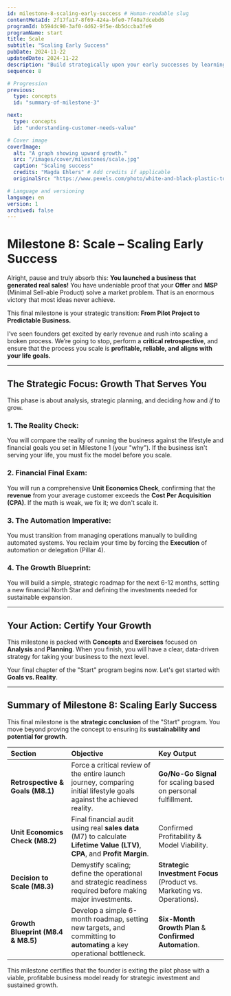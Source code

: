 ```yaml
---
id: milestone-8-scaling-early-success # Human-readable slug
contentMetaId: 2f17fa17-8f69-424a-bfe0-7f40a7dcebd6
programId: b594dc90-3af0-4d62-9f5e-4b5dccba3fe9
programName: start
title: Scale
subtitle: "Scaling Early Success"
pubDate: 2024-11-22
updatedDate: 2024-11-22
description: "Build strategically upon your early successes by learning how to effectively scale your core systems, optimize key processes, and expand your customer acquisition efforts for sustainable growth."
sequence: 8

# Progression
previous:
  type: concepts
  id: "summary-of-milestone-3" 

next:
  type: concepts
  id: "understanding-customer-needs-value"

# Cover image
coverImage:
  alt: "A graph showing upward growth."
  src: "/images/cover/milestones/scale.jpg"
  caption: "Scaling success"
  credits: "Magda Ehlers" # Add credits if applicable
  originalSrc: "https://www.pexels.com/photo/white-and-black-plastic-toy-decor-1329317/" # Add original source if applicable

# Language and versioning
language: en
version: 1
archived: false
---
```


# Milestone 8: Scale – Scaling Early Success

Alright, pause and truly absorb this: **You launched a business that generated real sales!** You have undeniable proof that your **Offer** and **MSP** (Minimal Sell-able Product) solve a market problem. That is an enormous victory that most ideas never achieve.

This final milestone is your strategic transition: **From Pilot Project to Predictable Business.**

I’ve seen founders get excited by early revenue and rush into scaling a broken process. We’re going to stop, perform a **critical retrospective**, and ensure that the process you scale is **profitable, reliable, and aligns with your life goals.**

---

## The Strategic Focus: Growth That Serves You

This phase is about analysis, strategic planning, and deciding *how* and *if* to grow.

### 1. **The Reality Check:**

You will compare the reality of running the business against the lifestyle and financial goals you set in Milestone 1 (your "why"). If the business isn't serving your life, you must fix the model before you scale.

### 2. **Financial Final Exam:**

You will run a comprehensive **Unit Economics Check**, confirming that the **revenue** from your average customer exceeds the **Cost Per Acquisition (CPA)**. If the math is weak, we fix it; we don't scale it.

### 3. **The Automation Imperative:**

You must transition from managing operations manually to building automated systems. You reclaim your time by forcing the **Execution** of automation or delegation (Pillar 4).

### 4. **The Growth Blueprint:**

You will build a simple, strategic roadmap for the next 6-12 months, setting a new financial North Star and defining the investments needed for sustainable expansion.

---

## Your Action: Certify Your Growth

This milestone is packed with **Concepts** and **Exercises** focused on **Analysis** and **Planning**. When you finish, you will have a clear, data-driven strategy for taking your business to the next level.

Your final chapter of the "Start" program begins now. Let's get started with **Goals vs. Reality**.

---

## Summary of Milestone 8: Scaling Early Success

This final milestone is the **strategic conclusion** of the "Start" program. You move beyond proving the concept to ensuring its **sustainability and potential for growth**.

| Section | Objective | Key Output |
| :--- | :--- | :--- |
| **Retrospective & Goals (M8.1)** | Force a critical review of the entire launch journey, comparing initial lifestyle goals against the achieved reality. | **Go/No-Go Signal** for scaling based on personal fulfillment. |
| **Unit Economics Check (M8.2)** | Final financial audit using real **sales data** (M7) to calculate **Lifetime Value (LTV)**, **CPA**, and **Profit Margin**. | Confirmed Profitability & Model Viability. |
| **Decision to Scale (M8.3)** | Demystify scaling; define the operational and strategic readiness required before making major investments. | **Strategic Investment Focus** (Product vs. Marketing vs. Operations). |
| **Growth Blueprint (M8.4 & M8.5)** | Develop a simple 6-month roadmap, setting new targets, and committing to **automating** a key operational bottleneck. | **Six-Month Growth Plan** & **Confirmed Automation**. |

This milestone certifies that the founder is exiting the pilot phase with a viable, profitable business model ready for strategic investment and sustained growth.
